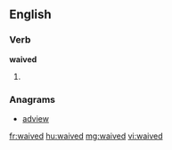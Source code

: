 ==English==

===Verb===
'''waived'''
# {{past of|waive}}

===Anagrams===
* [[adview#English|adview]]

[[fr:waived]]
[[hu:waived]]
[[mg:waived]]
[[vi:waived]]